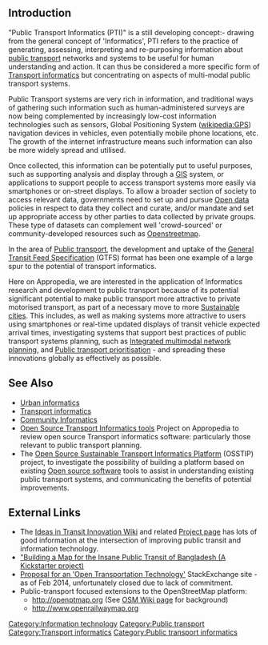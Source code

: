 {{topic header| EasternRoute-NewBZE Bus Network.png |Public transport informatics}}

== Introduction ==

"Public Transport Informatics (PTI)" is a still developing concept:- drawing from the general concept of 'Informatics', PTI refers to the practice of generating, assessing, interpreting and re-purposing information about [[public transport]] networks and systems to be useful for human understanding and action. It can thus be considered a more specific form of [[Transport informatics]] but concentrating on aspects of multi-modal public transport systems.

Public Transport systems are very rich in information, and traditional ways of gathering such information such as human-administered surveys are now being complemented by increasingly low-cost information technologies such as sensors, Global Positioning System ([[wikipedia:GPS]]) navigation devices in vehicles, even potentially mobile phone locations, etc. The growth of the internet infrastructure means such information can also be more widely spread and utilised. 

Once collected, this information can be potentially put to useful purposes, such as supporting analysis and display through a [[GIS]] system, or applications to support people to access transport systems more easily via smartphones or on-street displays. To allow a broader section of society to access relevant data, governments need to set up and pursue [[Open data]] policies in respect to data they collect and curate, and/or mandate and set up appropriate access by other parties to data collected by private groups. These type of datasets can complement well 'crowd-sourced' or community-developed resources such as [[Openstreetmap]].

In the area of [[Public transport]], the development and uptake of the [[General Transit Feed Specification]] (GTFS) format has been one example of a large spur to the potential of transport informatics.

Here on Appropedia, we are interested in the application of Informatics research and development to public transport because of its potential significant potential to make public transport more attractive to private motorised transport, as part of a necessary move to more [[Sustainable cities]]. This includes, as well as making systems more attractive to users using smartphones or real-time updated displays of transit vehicle expected arrival times, investigating systems that support best practices of public transport systems planning, such as [[Integrated multimodal network planning]], and [[Public transport prioritisation]] - and spreading these innovations globally as effectively as possible.

== See Also ==

* [[Urban informatics]]
* [[Transport informatics]]
* [[Community Informatics]]
* [[Open Source Transport Informatics tools]] Project on Appropedia to review open source Transport informatics software: particularly those relevant to public transport planning.
* The [[Open Source Sustainable Transport Informatics Platform]] (OSSTIP) project, to investigate the possibility of building a platform based on existing [[Open source software]] tools to assist in understanding existing public transport systems, and communicating the benefits of potential improvements.

== External Links ==

* The [http://www.ideasintransit.org/wiki/Ideas_in_Transit Ideas in Transit Innovation Wiki] and related [http://ideasintransit.org/ Project page] has lots of good information at the intersection of improving public transit and information technology.
* [http://www.fastcoexist.com/1681136/building-a-map-for-the-insane-public-transit-of-bangladesh#1 "Building a Map for the Insane Public Transit of Bangladesh (A Kickstarter project)]
* [http://area51.stackexchange.com/proposals/49339/open-transportation-technology Proposal for an 'Open Transportation Technology'] StackExchange site - as of Feb 2014, unfortunately closed due to lack of commitment.
* Public-transport focused extensions to the OpenStreetMap platform:
** http://openptmap.org (See [http://wiki.openstreetmap.org/wiki/Openptmap OSM Wiki page] for background)
** http://www.openrailwaymap.org

[[Category:Information technology]]
[[Category:Public transport]]
[[Category:Transport informatics]]
[[Category:Public transport informatics]]